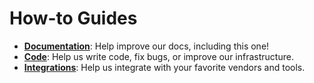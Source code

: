 # How-to Guides

- [**Documentation**](documentation/index.mdx): Help improve our docs, including this one!
- [**Code**](code/index.mdx): Help us write code, fix bugs, or improve our infrastructure.
- [**Integrations**](integrations/index.mdx): Help us integrate with your favorite vendors and tools.